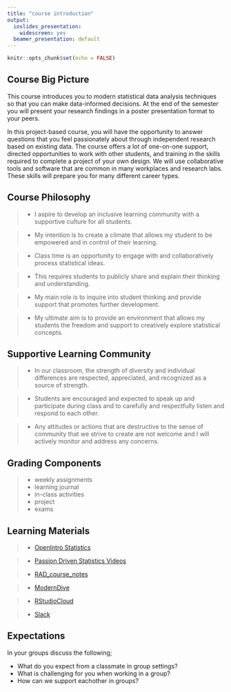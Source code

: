```yaml
---
title: "course introduction"
output:
  ioslides_presentation:
    widescreen: yes
  beamer_presentation: default
---
```


```r
knitr::opts_chunk$set(echo = FALSE)
```

## Course Big Picture

This course introduces you to modern statistical data analysis techniques so that you can make data-informed decisions. At the end of the semester you will present your research findings in a poster presentation format to your peers.

In this project-based course, you will have the opportunity to answer questions that you feel passionately about through independent research based on existing data. The course offers a lot of one-on-one support, directed opportunities to work with other students, and training in the skills required to complete a project of your own design. We will use collaborative tools and software that are common in many workplaces and research labs. These skills will prepare you for many different career types.

## Course Philosophy

  >- I aspire to develop an inclusive learning community with a supportive culture for all students. 

  >- My intention is to create a climate that allows my student to be empowered and in control of their learning.  

  >- Class time is an opportunity to engage with and collaboratively process statistical ideas.  

  >- This requires students to publicly share and explain their thinking and understanding.  

  >- My main role is to inquire into student thinking and provide support that promotes further development.  

  >- My ultimate aim is to provide an environment that allows my students the freedom and support to creatively explore statistical concepts.

## Supportive Learning Community

  >- In our classroom, the strength of diversity and individual differences are respected, appreciated, and recognized as a source of strength.  
  
  >- Students are encouraged and expected to speak up and participate during class and to carefully and respectfully listen and respond to each other.  
  
  >- Any attitudes or actions that are destructive to the sense of community that we strive to create are not welcome and I will actively monitor and address any concerns.


## Grading Components

  >- weekly assignments 
  >- learning journal
  >- in-class activities
  >- project
  >- exams

## Learning Materials

  >- [OpenIntro Statistics](https://leanpub.com/openintro-statistics)
  
  >- [Passion Driven Statistics Videos](https://www.youtube.com/watch?v=_8A0zx51BKs&feature=youtu.be)
  
  >- [RAD_course_notes](https://norcalbiostat.github.io/MATH315/reading/RAD_course_notes_f19.pdf)

  >- [ModernDive](https://moderndive.netlify.com/)
  
  >- [RStudioCloud](rstudio.cloud)
  
  >- [Slack](https://rico-159-s20.slack.com)


## Expectations

In your groups discuss the following;  

  - What do you expect from a classmate in group settings?
  - What is challenging for you when working in a group?
  - How can we support eachother in groups?
  

  


